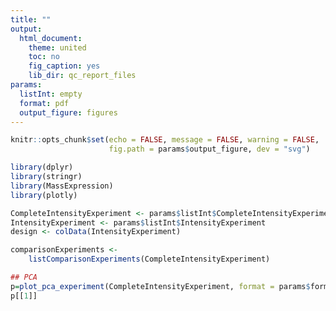 ```yaml
---
title: ""
output:
  html_document:
    theme: united
    toc: no
    fig_caption: yes
    lib_dir: qc_report_files
params:
  listInt: empty
  format: pdf
  output_figure: figures
---
```



```r
knitr::opts_chunk$set(echo = FALSE, message = FALSE, warning = FALSE, 
                      fig.path = params$output_figure, dev = "svg")
```


```r
library(dplyr)
library(stringr)
library(MassExpression)
library(plotly)

CompleteIntensityExperiment <- params$listInt$CompleteIntensityExperiment
IntensityExperiment <- params$listInt$IntensityExperiment
design <- colData(IntensityExperiment)

comparisonExperiments <- 
    listComparisonExperiments(CompleteIntensityExperiment)
```


```r
## PCA
p=plot_pca_experiment(CompleteIntensityExperiment, format = params$format, title = NULL)
p[[1]]
```




